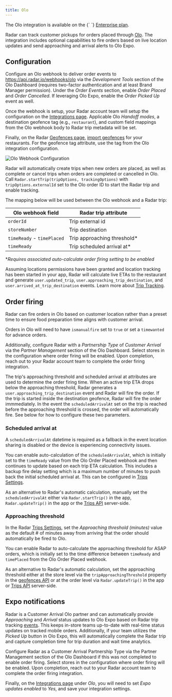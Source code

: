 ```yaml
---
title: Olo
---
```


<Alert alertType="info">
  The Olo integration is available on the {` `}
  <a href="https://radar.com/pricing" target="_blank">Enterprise plan</a>.
</Alert>

Radar can track customer pickups for orders placed through [Olo](https://www.olo.com). The integration includes optional capabilities to fire orders based on live location updates and send approaching and arrival alerts to Olo Expo.

## Configuration

Configure an Olo webhook to deliver order events to https://api.radar.io/webhooks/olo via the *Development Tools* section of the Olo Dashboard (requires two-factor authentication and at least Brand Manager permission). Under the *Order Events* section, enable *Order Placed* and *Order Cancelled*. If leveraging Olo Expo, enable the *Order Picked Up* event as well.

Once the webhook is setup, your Radar account team will setup the configuration on the [Integrations page](https://radar.com/dashboard/integrations). Applicable Olo *Handoff modes*, a destination geofence tag (e.g., `restaurant`), and custom field mappings from the Olo webhook body to Radar trip metadata will be set.

Finally, on the Radar [Geofences page](https://radar.com/dashboard/geofences), [import geofences](/geofences) for your restaurants. For the geofence tag attribute, use the tag from the Olo integration configuration.

![Olo Webhook Configuration](/img/integrations/olo_webhook_configuration.png)

Radar will automatically create trips when new orders are placed, as well as complete or cancel trips when orders are completed or cancelled in Olo. Call `Radar.startTrip(tripOptions, trackingOptions)` with `tripOptions.externalId` set to the Olo order ID to start the Radar trip and enable tracking.

The mapping below will be used between the Olo webhook and a Radar trip:

| Olo webhook field  | Radar trip attribute |
| ------------- | ------------- |
| `orderId` | Trip external id |
| `storeNumber` | Trip destination |
| `timeReady` - `timePlaced` | Trip approaching threshold* |
| `timeReady` | Trip scheduled arrival at* |

**Requires associated auto-calculate order firing setting to be enabled*

Assuming locations permissions have been granted and location tracking has been started in your app, Radar will calculate live ETAs to the restaurant and generate `user.updated_trip`, `user.approaching_trip_destination`, and `user.arrived_at_trip_destination` events. Learn more about [Trip Tracking](/trip-tracking).

## Order firing

Radar can fire orders in Olo based on customer location rather than a preset time to ensure food preparation time aligns with customer arrival. 

Orders in Olo will need to have `ismanualfire` set to `true` or set a `timewanted` for advance orders. 

Additionally, configure Radar with a *Partnership Type* of *Customer Arrival* via the *Partner Management* section of the Olo Dashboard. Select stores in the configuration where order firing will be enabled. Upon completion, reach out to your Radar account team to complete the order firing integration.

The trip's approaching threshold and scheduled arrival at attributes are used to determine the order firing time. When an active trip ETA drops below the approaching threshold, Radar generates a `user.approaching_trip_destination` event and Radar will fire the order. If the trip is started inside the destination geofence, Radar will fire the order immmediately. In the event the `scheduledArrivalAt` set on the trip is reached before the approaching threshold is crossed, the order will automatically fire. See below for how to configure these two parameters.

### Scheduled arrival at

A `scheduledArrivalAt` datetime is required as a fallback in the event location sharing is disabled or the device is experiencing connectivity issues. 

You can enable auto-calculation of the `scheduledArrivalAt`, which is initially set to the `timeReady` value from the Olo Order Placed webhook and then continues to update based on each trip ETA calculation. This includes a backup fire delay setting which is a maximum number of minutes to push back the initial scheduled arrival at. This can be configured in [Trips Settings](https://radar.com/dashboard/settings#trips-settings).

As an alternative to Radar's automatic calculation, manually set the `scheduledArrivalAt` either via `Radar.startTrip()` in the app, `Radar.updateTrip()` in the app or the [Trips API](/api#trips) server-side.

### Approaching threshold

In the Radar [Trips Settings](https://radar.com/dashboard/settings#trips-settings), set the *Approaching threshold (minutes)* value as the default # of minutes away from arriving that the order should automatically be fired to Olo.

You can enable Radar to auto-calculate the approaching threshold for ASAP orders, which is initially set to the time difference between `timeReady` and `timePlaced` from the Olo Order Placed webhook.

As an alternative to Radar's automatic calculation, set the approaching threshold either at the store level via the `tripApproachingThreshold` property in the [geofences API](/api#geofences) or at the order level via `Radar.updateTrip()` in the app or [Trips API](/api#trips) server-side.

## Expo notifications

Radar is a Customer Arrival Olo partner and can automatically provide *Approaching* and *Arrival* status updates to Olo Expo based on Radar trip tracking [events](/trip-tracking#trip-events). This keeps in-store teams up-to-date with real-time status updates on tracked mobile orders. Additionally, if your team utilizes the *Picked Up* button in Olo Expo, this will automatically complete the Radar trip and capture completion time for trip duration and wait time analytics.

Configure Radar as a Customer Arrival Partnership Type via the Partner Management section of the Olo Dashboard if this was not completed to enable order firing. Select stores in the configuration where order firing will be enabled. Upon completion, reach out to your Radar account team to complete the order firing integration.

Finally, on the [Integrations page](https://radar.com/dashboard/integrations) under *Olo*, you will need to set *Expo updates enabled* to *Yes*, and save your integration settings.
